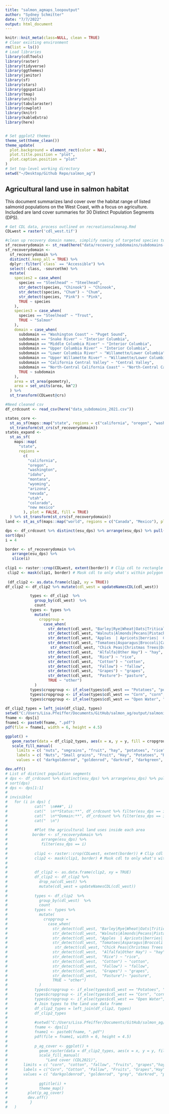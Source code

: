 ```yaml
---
title: "salmon_agmaps_loopoutput"
author: "Sydney Schmitter"
date: "7/7/2022"
output: html_document
---
```


```r
knitr::knit_meta(class=NULL, clean = TRUE)
# Clear existing environment
rm(list = ls())
# Load libraries
library(cdlTools)
library(raster)
library(tidyverse)
library(ggthemes)
library(janitor)
library(sf)
library(stars)
library(ggspatial)
library(tmap)
library(units)
library(tabularaster)
library(cowplot)
library(knitr)
library(kableExtra)
library(here)


# Set ggplot2 themes
theme_set(theme_clean())
theme_update(
  plot.background = element_rect(color = NA),
  plot.title.position = "plot",
  plot.caption.position = "plot"
)
# Set top-level working directory
setwd("~/Desktop/Github Repo/salmon_ag")
```

## Agricultural land use in salmon habitat

This document summarizes land cover over the habitat range of listed salmonid populations on the West Coast, with a focus on agriculture. Included are land cover summaries for 30 Distinct Population Segments (DPS).

```r
# Get CDL data, process outlined on recreationsalmonag.Rmd
CDLwest = raster('cdl_west.tif')

#clean up recovery domain names, simplify naming of targeted species to summarize
sf_recoverydomain <- st_read(here("data/recovery_subdomains/subdomains-ver7.shp")) %>% clean_names()
sf_recoverydomain <-
  sf_recoverydomain %>%
  distinct(.keep_all = TRUE) %>%
  dplyr::filter(`class` == "Accessible") %>%
  select(-class, -sourcethm) %>%
  mutate(
    species2 = case_when(
      species == "Steelhead" ~ "Steelhead",
      str_detect(species, "Chinook") ~ "Chinook",
      str_detect(species, "Chum") ~ "Chum",
      str_detect(species, "Pink") ~ "Pink",
      TRUE ~ species
    ),
    species3 = case_when(
      species == "Steelhead" ~ "Trout",
      TRUE ~ "Salmon"
    ),
    domain = case_when(
      subdomain == "Washington Coast" ~ "Puget Sound",
      subdomain == "Snake River" ~ "Interior Columbia",
      subdomain == "Middle Columbia River" ~ "Interior Columbia",
      subdomain == "Upper Columbia River" ~ "Interior Columbia",
      subdomain == "Lower Columbia River" ~ "Willamette/Lower Columbia",
      subdomain == "Upper Willamette River" ~ "Willamette/Lower Columbia",
      subdomain == "California Central Valley" ~ "Central Valley",
      subdomain == "North-Central California Coast" ~ "North-Central California Coast",
      TRUE ~ subdomain
    ),
    area = st_area(geometry),
    area = set_units(area, km^2)
  ) %>%
  st_transform(CDLwest@crs)

#Need cleaned csv
df_crdcount <- read_csv(here("data_subdomains_2021.csv"))

states_core <- 
  st_as_sf(maps::map("state", regions = c("california", "oregon", "washington", "idaho"), plot = FALSE, fill = TRUE)) %>%
  st_transform(st_crs(sf_recoverydomain))
states_expand <-
  st_as_sf(
    maps::map(
      "state", 
      regions = 
        c(
          "california", 
          "oregon", 
          "washington", 
          "idaho", 
          "montana", 
          "wyoming",
          "arizona",
          "nevada",
          "utah",
          "colorado",
          "new mexico"
        ), plot = FALSE, fill = TRUE)
  ) %>% st_transform(st_crs(sf_recoverydomain))
land <- st_as_sf(maps::map("world", regions = c("Canada", "Mexico"), plot = FALSE, fill = TRUE)) %>% st_transform(st_crs(sf_recoverydomain))
```

```r
dps <- df_crdcount %>% distinct(esu_dps) %>% arrange(esu_dps) %>% pull(esu_dps)
sort(dps)
i = 4

border <- sf_recoverydomain %>% 
   arrange(esu_dps) %>% 
   slice(i)
 
clip1 <- raster::crop(CDLwest, extent(border)) # Clip cdl to rectangle extents of the polygon
 clip2 <- mask(clip1, border) # Mask cdl to only what's within polygon
 
 (df_clip2 <- as.data.frame(clip2, xy = TRUE))
df_clip2 <- df_clip2 %>% mutate(cdl_west = updateNamesCDL(cdl_west))

           types <- df_clip2  %>%
             group_by(cdl_west)  %>%
             count
           types <- types %>%
             mutate(
               cropgroup =
                 case_when(
                   str_detect(cdl_west, "Barley|Rye|Wheat|Oats|Triticale|Sorghum|Buckwheat|Millet|Dbl") ~ "smgrains",
                   str_detect(cdl_west, "Walnuts|Almonds|Pecans|Pistachios") ~ "nuts" ,
                   str_detect(cdl_west, "Apples  | Apricots|berries|  Cantaloupes|Cherries|Citrus|Watermelons|Melons|Nectarines|Oranges|Peaches|Pears|Plums|Pomegranates|Other Tree|Olives") ~ "fruits",
                   str_detect(cdl_west, "Tomatoes|Asparagus|Broccoli|Cabbage|Carrots|Cauliflower|Cucumbers|Garlic|Gourds|Greens|Lettuce|Onions|Peas|Peppers|Popcorn|Pumpkins|Radish|Squash|Sweet Corn|Sweet Potatoes|Turnips") ~ "vegetables",
                    str_detect(cdl_west, "Chick Peas|Christmas Trees|Dry Beans|Flaxseed|Herbs|Hops|Lentils|Mint|Misc Vegs|Mustard|Other Crops|Rape|Safflower|Sod/Grass Seed|Sugarbeets|Sunflower|Vetch") ~ "other_crops",
                   str_detect(cdl_west,  "Alfalfa|Other Hay") ~ "hay",
                   str_detect(cdl_west,  "Rice") ~ "rice",
                   str_detect(cdl_west,  "Cotton") ~ "cotton",
                   str_detect(cdl_west,  "Fallow") ~ "fallow",
                   str_detect(cdl_west,  "Grapes") ~ "grapes",
                   str_detect(cdl_west,  "Pasture")~ "pasture",
                   TRUE ~ "other")
             )
           types$cropgroup <- if_else(types$cdl_west == "Potatoes", "potatoes", types$cropgroup)
           types$cropgroup <- if_else(types$cdl_west == "Corn", "corn", types$cropgroup)
           types$cropgroup <- if_else(types$cdl_west == "Open Water", "Open Water", types$cropgroup)
           
df_clip2_types = left_join(df_clip2, types)
setwd("C:/Users/Lisa.Pfeiffer/Documents/GitHub/salmon_ag/output/salmonid_ag_maps/")
fname <- dps[i]
fname1 <- paste0(fname, ".pdf")
pdf(file = fname1, width = 6, height = 4.5)

ggplot() + 
   geom_raster(data = df_clip2_types, aes(x = x, y = y, fill = cropgroup)) + 
   scale_fill_manual(
     limits = c( "nuts", "smgrains", "fruit", "hay", "potatoes", "rice", "cotton", "fallow", "grapes", "veg", "corn", "othercrops", "Open Water", "Pasture", "other"),
     labels = c( "Nuts", "Small grains", "Fruit", "Hay", "Potatoes", "Rice", "Cotton", "Fallow cropland", "Grapes", "Vegetables", "Corn", "Other crops", "Open Water", "Pasture", "other"),
     values = c( "darkgoldenrod", "goldenrod", "darkred", "darkgreen", "black",  "violet","pink", "grey", "purple", "lightgreen", "gold", "lightblue", "darkblue", "springgreen3", "antiquewhite1"))

dev.off()
# List of distinct population segments 
# dps <- df_crdcount %>% distinct(esu_dps) %>% arrange(esu_dps) %>% pull(esu_dps)
# sort(dps)
# dps <- dps[1:1]
# 
# invisible(
#   for (i in dps) { 
#            cat("  \n###", i)
#            cat("  \n**Status:**", df_crdcount %>% filter(esu_dps == i) %>% pull(status))
#            cat("  \n**Domain:**", df_crdcount %>% filter(esu_dps == i) %>% pull(domain))
#            cat("  \n")
#            
#            #Plot the agricultural land uses inside each area
#           border <- sf_recoverydomain %>% 
#               arrange(esu_dps) %>% 
#               filter(esu_dps == i)
#            
#            clip1 <- raster::crop(CDLwest, extent(border)) # Clip cdl to rectangle extents of the polygon
#            clip2 <- mask(clip1, border) # Mask cdl to only what's within polygon
#            
#            
#            df_clip2 <- as.data.frame(clip2, xy = TRUE)
#            df_clip2 <- df_clip2 %>% 
#              drop_na(cdl_west) %>% 
#              mutate(cdl_west = updateNamesCDL(cdl_west))
#            
#            types <- df_clip2  %>%
#              group_by(cdl_west)  %>%
#              count
#            types <- types %>%
#              mutate(
#                cropgroup = 
#                  case_when(
#                    str_detect(cdl_west, "Barley|Rye|Wheat|Oats|Triticale|Sorghum|Buckwheat|Millet|Dbl") ~ "smgrains",
#                    str_detect(cdl_west, "Walnuts|Almonds|Pecans|Pistachios") ~ "nuts" ,
#                    str_detect(cdl_west, "Apples  | Apricots|berries|  Cantaloupes|Cherries|Citrus|Watermelons|Melons|Nectarines|Oranges|Peaches|Pears|Plums|Pomegranates|Other Tree|Olives") ~ "fruits",
#                    str_detect(cdl_west, "Tomatoes|Asparagus|Broccoli|Cabbage|Carrots|Cauliflower|Cucumbers|Garlic|Gourds|Greens|Lettuce|Onions|Peas|Peppers|Popcorn|Pumpkins|Radish|Squash|Sweet Corn|Sweet Potatoes|Turnips") ~ "vegetables",
#                     str_detect(cdl_west, "Chick Peas|Christmas Trees|Dry Beans|Flaxseed|Herbs|Hops|Lentils|Mint|Misc Vegs|Mustard|Other Crops|Rape|Safflower|Sod/Grass Seed|Sugarbeets|Sunflower|Vetch") ~ "other_crops",
#                    str_detect(cdl_west,  "Alfalfa|Other Hay") ~ "hay",
#                    str_detect(cdl_west,  "Rice") ~ "rice",
#                    str_detect(cdl_west,  "Cotton") ~ "cotton",
#                    str_detect(cdl_west,  "Fallow") ~ "fallow",
#                    str_detect(cdl_west,  "Grapes") ~ "grapes",
#                    str_detect(cdl_west,  "Pasture")~ "pasture",
#                    TRUE ~ "other")
#              )
#            types$cropgroup <- if_else(types$cdl_west == "Potatoes", "potatoes", types$cropgroup)
#            types$cropgroup <- if_else(types$cdl_west == "Corn", "corn", types$cropgroup)
#            types$cropgroup <- if_else(types$cdl_west == "Open Water", "Open Water", types$cropgroup)
#            # Join types to the land use data frame
#            df_clip2_types = left_join(df_clip2, types)
#            df_clip2_types 
#            
#            #setwd("C:/Users/Lisa.Pfeiffer/Documents/GitHub/salmon_ag/output/salmonid_ag_maps/")
#            fname <- dps[i]
#            fname1 <- paste0(fname, ".pdf")
#            pdf(file = fname1, width = 6, height = 4.5)
#            
#            p_ag_cover <- ggplot() +
#              geom_raster(data = df_clip2_types, aes(x = x, y = y, fill = cropgroup)) +
#              scale_fill_manual(
#                 "Land cover (CDL2021)",
#       limits = c( "corn", "cotton", "fallow", "fruits", "grapes","hay","other_crops", "nuts",  "pasture", "potatoes", "rice", "smgrains",  "vegetables", "Open Water", "other"),
#       labels = c("Corn", "Cotton", "Fallow", "Fruits", "Grapes","Hay","Other Crops", "Nuts", "Pasture", "Potatoes", "Rice", "Small Grains",  "Vegetables", "Open Water", "Other"),
#       values = c( "darkgoldenrod", "goldenrod", "grey", "darkred", "purple", "lightgreen", "gold", "tan", "darkgreen", "black", "violet","pink",  "springgreen3", "darkblue", "antiquewhite1")) +
#   
#              ggtitle(i) +
#              theme_map()
#         plot(p_ag_cover)
#         dev.off()
#          }
#   )

```
